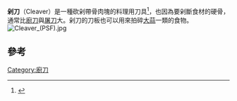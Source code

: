 '''剁刀'''（Cleaver）是一種砍剁帶骨肉塊的料理用刀具<ref>{{Cite web |url=http://www.nytimes.com/slideshow/2008/01/01/dining/20080102_KITC_SLIDESHOW_index.html |title=存档副本 |accessdate=2015-01-18 |archive-date=2015-10-06 |archive-url=https://web.archive.org/web/20151006100433/http://www.nytimes.com/slideshow/2008/01/01/dining/20080102_KITC_SLIDESHOW_index.html |dead-url=no }}</ref>，也因為要剁斷食材的硬骨，通常比[[廚刀|廚刀]]與[[屠刀|屠刀]]大。剁刀的刀板也可以用來拍碎[[大蒜|大蒜]]一類的食物。
[[File:Cleaver_(PSF).jpg|thumb]]

==參考==
{{reflist}}

[[Category:廚刀|Category:廚刀]]